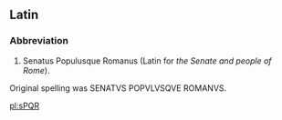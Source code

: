 ==Latin==

===Abbreviation===

# Senatus Populusque Romanus (Latin for <i>the Senate and people of Rome</i>).
Original spelling was SENATVS POPVLVSQVE ROMANVS.

[[pl:sPQR]]